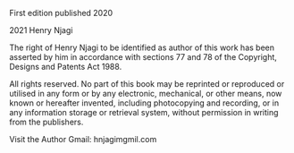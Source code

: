First edition published 2020

2021 Henry Njagi

The right of Henry Njagi to be identified as author of this work has been asserted by him in accordance with sections 77 and 78 of the Copyright, Designs and Patents Act 1988.

All rights reserved. No part of this book may be reprinted or reproduced or utilised in any form or by any electronic, mechanical, or other means, now known or hereafter invented, including photocopying and recording, or in any information storage or retrieval system, without permission in writing from the publishers.



Visit the Author Gmail: hnjagimgmil.com
